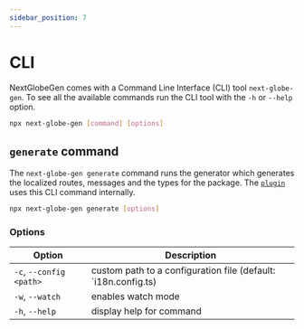 ```yaml
---
sidebar_position: 7
---
```


# CLI

NextGlobeGen comes with a Command Line Interface (CLI) tool `next-globe-gen`. To see all the available commands run the CLI tool with the `-h` or `--help` option.

```bash title="Basic usage"
npx next-globe-gen [command] [options]
```

## `generate` command

The `next-globe-gen generate` command runs the generator which generates the localized routes, messages and the types for the package. The [`plugin`](./plugin.mdx) uses this CLI command internally.

```bash
npx next-globe-gen generate [options]
```

### Options

| Option                  | Description                                                    |
| ----------------------- | -------------------------------------------------------------- |
| `-c`, `--config <path>` | custom path to a configuration file (default: `i18n.config.ts) |
| `-w`, `--watch`         | enables watch mode                                             |
| `-h`, `--help`          | display help for command                                       |
